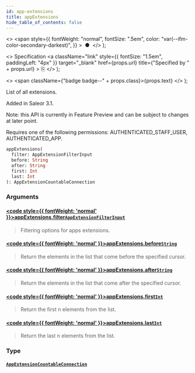 ```yaml
---
id: app-extensions
title: appExtensions
hide_table_of_contents: false
---
```


  <>
    <span
      style={{
        fontWeight: "normal",
        fontSize: ".5em",
        color: "var(--ifm-color-secondary-darkest)",
      }}
    >
      &nbsp;●&nbsp;
    </span>
  </>
);

  <>
    Specification
    <a
      className="link"
      style={{ fontSize: "1.5em", paddingLeft: "4px" }}
      target="\_blank"
      href={props.url}
      title={"Specified by " + props.url}
    >
      ⎘
    </a>
  </>
);

  <>
    <span className={"badge badge--" + props.class}>{props.text}</span>
  </>
);

List of all extensions.

Added in Saleor 3.1.

Note: this API is currently in Feature Preview and can be subject to changes at later point.

Requires one of the following permissions: AUTHENTICATED_STAFF_USER, AUTHENTICATED_APP.

```graphql
appExtensions(
  filter: AppExtensionFilterInput
  before: String
  after: String
  first: Int
  last: Int
): AppExtensionCountableConnection
```

### Arguments

#### [<code style={{ fontWeight: 'normal' }}>appExtensions.<b>filter</b></code>](#)<Bullet />[`AppExtensionFilterInput`](../../api-reference/apps/inputs/app-extension-filter-input) <Badge class="secondary" text="input"/> <Badge class="secondary" text="apps"/>

> Filtering options for apps extensions.

#### [<code style={{ fontWeight: 'normal' }}>appExtensions.<b>before</b></code>](#)<Bullet />[`String`](../../api-reference/miscellaneous/scalars/string) <Badge class="secondary" text="scalar"/> <Badge class="secondary" text="miscellaneous"/>

> Return the elements in the list that come before the specified cursor.

#### [<code style={{ fontWeight: 'normal' }}>appExtensions.<b>after</b></code>](#)<Bullet />[`String`](../../api-reference/miscellaneous/scalars/string) <Badge class="secondary" text="scalar"/> <Badge class="secondary" text="miscellaneous"/>

> Return the elements in the list that come after the specified cursor.

#### [<code style={{ fontWeight: 'normal' }}>appExtensions.<b>first</b></code>](#)<Bullet />[`Int`](../../api-reference/miscellaneous/scalars/int) <Badge class="secondary" text="scalar"/> <Badge class="secondary" text="miscellaneous"/>

> Return the first n elements from the list.

#### [<code style={{ fontWeight: 'normal' }}>appExtensions.<b>last</b></code>](#)<Bullet />[`Int`](../../api-reference/miscellaneous/scalars/int) <Badge class="secondary" text="scalar"/> <Badge class="secondary" text="miscellaneous"/>

> Return the last n elements from the list.

### Type

#### [`AppExtensionCountableConnection`](../../api-reference/apps/objects/app-extension-countable-connection) <Badge class="secondary" text="object"/> <Badge class="secondary" text="apps"/>

>

